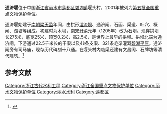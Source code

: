 {{coord|28|18|25|N|119|43|27|E|display=title|scale:10000}}
{{文物保护单位
| 级别 = 全国
| 名称 = 通济堰
| 图片 = 通济堰3.jpg
| 所在 = [[浙江省|浙江省]][[丽水市|丽水市]]
| 分类 = 古建筑
| 时代 = 南朝至清
| 编号 = [[第五批全国重点文物保护单位|第五批]]第297项
| 登录 = 2001年6月25日
}}

'''通济堰'''位于中国[[浙江省|浙江省]][[丽水市|丽水市]][[莲都区|莲都区]][[碧湖镇|碧湖镇]]堰头村，2001年被列为[[第五批全国重点文物保护单位|第五批全国重点文物保护单位]]。

通济堰始建于[[南朝梁|南朝梁]][[天监|天监]]年间，由拱形[[溢流坝|溢流坝]]、通济闸、石函、渠道、叶穴、概闸、湖塘等组成。初建时为木坝，[[南宋|南宋]][[开禧|开禧]]元年（1205年）改为石坝。现存拱坝长275米，底宽25米，顶宽0.2米，高2.5米，是世界上最早的拱坝。拱坝北端为通济闸，下游通过22.5千米长的干渠以及48条支渠、321条毛渠灌溉[[碧湖平原|碧湖平原]]。通济闸旁有司马庙，现存历代碑刻十八通。在堰头村内临渠还建有文昌阁、石牌坊等清代建筑。<ref>{{Cite book |title=全国重点文物保护单位·第一至第五批·第Ⅱ卷 |publisher=文物出版社 |year=2004 |isbn=7-5010-1525-2 |pages= }}</ref>

==参考文献==
{{reflist}}
{{Commonscat|Tongji Weir}}
{{浙江全国重点文物保护单位}}

{{DEFAULTSORT:Tong}}
[[Category:浙江古代水利工程|Category:浙江古代水利工程]]
[[Category:浙江全国重点文物保护单位|Category:浙江全国重点文物保护单位]]
[[Category:丽水文物保护单位|Category:丽水文物保护单位]]
[[Category:丽水水利|Category:丽水水利]]
[[Category:莲都区|Category:莲都区]]